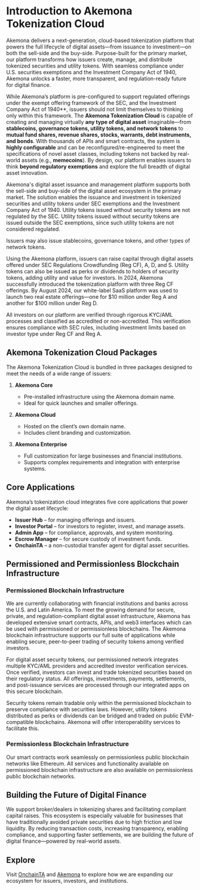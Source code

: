 

# Introduction to Akemona Tokenization Cloud

Akemona delivers a next-generation, cloud-based tokenization platform that powers the full lifecycle of digital assets—from issuance to investment—on both the sell-side and the buy-side. Purpose-built for the primary market, our platform transforms how issuers create, manage, and distribute tokenized securities and utility tokens. With seamless compliance under U.S. securities exemptions and the Investment Company Act of 1940, Akemona unlocks a faster, more transparent, and regulation-ready future for digital finance.

While Akemona’s platform is pre-configured to support regulated offerings under the exempt offering framework of the SEC, and the Investment Company Act of 1940**, issuers should not limit themselves to thinking only within this framework. The **Akemona Tokenization Cloud** is capable of creating and managing virtually **any type of digital asset** imaginable—from **stablecoins, governance tokens, utility tokens, and network tokens** to **mutual fund shares, revenue shares, stocks, warrants, debt instruments, and bonds**. With thousands of APIs and smart contracts, the system is **highly configurable** and can be reconfigured/re-engineered to meet the specifications of novel asset classes, including tokens not backed by real-world assets (e.g., **memecoins**). By design, our platform enables issuers to think **beyond regulatory exemptions** and explore the full breadth of digital asset innovation.

Akemona's digital asset issuance and management platform supports both the sell-side and buy-side of the digital asset ecosystem in the primary market. The solution enables the issuance and investment in tokenized securities and utility tokens under SEC exemptions and the Investment Company Act of 1940. Utility tokens issued without security tokens are not regulated by the SEC. Utility tokens issued without security tokens are issued outside the SEC exemptions, since such utility tokens are not considered regulated.

Issuers may also issue stablecoins, governance tokens, and other types of network tokens.

Using the Akemona platform, issuers can raise capital through digital assets offered under SEC Regulations Crowdfunding (Reg CF), A, D, and S. Utility tokens can also be issued as perks or dividends to holders of security tokens, adding utility and value for investors. In 2024, Akemona successfully introduced the tokenization platform with three Reg CF offerings. By August 2024, our white-label SaaS platform was used to launch two real estate offerings—one for \$10 million under Reg A and another for \$100 million under Reg D.

All investors on our platform are verified through rigorous KYC/AML processes and classified as accredited or non-accredited. This verification ensures compliance with SEC rules, including investment limits based on investor type under Reg CF and Reg A.



## Akemona Tokenization Cloud Packages

The Akemona Tokenization Cloud is bundled in three packages designed to meet the needs of a wide range of issuers:

1. **Akemona Core**

   * Pre-installed infrastructure using the Akemona domain name.
   * Ideal for quick launches and smaller offerings.

2. **Akemona Cloud**

   * Hosted on the client’s own domain name.
   * Includes client branding and customization.

3. **Akemona Enterprise**

   * Full customization for large businesses and financial institutions.
   * Supports complex requirements and integration with enterprise systems.



## Core Applications

Akemona’s tokenization cloud integrates five core applications that power the digital asset lifecycle:

* **Issuer Hub** – for managing offerings and issuers.
* **Investor Portal** – for investors to register, invest, and manage assets.
* **Admin App** – for compliance, approvals, and system monitoring.
* **Escrow Manager** – for secure custody of investment funds.
* **OnchainTA** – a non-custodial transfer agent for digital asset securities.



## Permissioned and Permissionless Blockchain Infrastructure

### Permissioned Blockchain Infrastructure

We are currently collaborating with financial institutions and banks across the U.S. and Latin America. To meet the growing demand for secure, private, and regulation-compliant digital asset infrastructure, Akemona has developed extensive smart contracts, APIs, and web3 interfaces which can be used with permissioned or permissionless blockchains. The Akemona blockchain infrastructure supports our full suite of applications while enabling secure, peer-to-peer trading of security tokens among verified investors.

For digital asset security tokens, our permissioned network integrates multiple KYC/AML providers and accredited investor verification services. Once verified, investors can invest and trade tokenized securities based on their regulatory status. All offerings, investments, payments, settlements, and post-issuance services are processed through our integrated apps on this secure blockchain.

Security tokens remain tradable only within the permissioned blockchain to preserve compliance with securities laws. However, utility tokens distributed as perks or dividends can be bridged and traded on public EVM-compatible blockchains. Akemona will offer interoperability services to facilitate this.

### Permissionless Blockchain Infrastructure

Our smart contracts work seamlessly on permissionless public blockchain networks like Ethereum. All services and functionality available on permissioned blockchain infrastructure are also available on permissionless public blockchain networks.



## Building the Future of Digital Finance

We support broker/dealers in tokenizing shares and facilitating compliant capital raises. This ecosystem is especially valuable for businesses that have traditionally avoided private securities due to high friction and low liquidity. By reducing transaction costs, increasing transparency, enabling compliance, and supporting faster settlements, we are building the future of digital finance—powered by real-world assets.



## Explore

Visit [OnchainTA](https://onchainta.com) and [Akemona](https://akemona.com) to explore how we are expanding our ecosystem for issuers, investors, and institutions.
